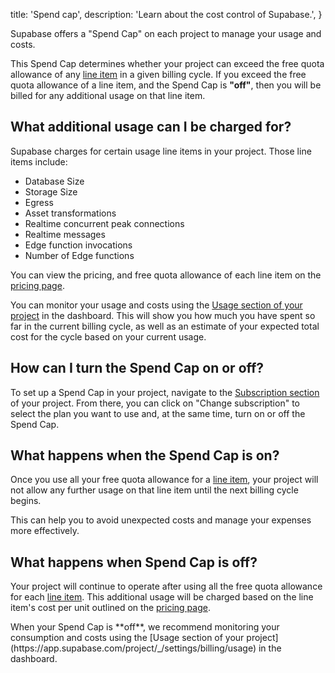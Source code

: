 
  title: 'Spend cap',
  description: 'Learn about the cost control of Supabase.',
}

Supabase offers a "Spend Cap" on each project to manage your usage and costs.

This Spend Cap determines whether your project can exceed the free quota allowance of any [line item](#what-can-i-be-charged-for) in a given billing cycle.
If you exceed the free quota allowance of a line item, and the Spend Cap is **"off"**, then you will be billed for any additional usage on that line item.

## What additional usage can I be charged for?

Supabase charges for certain usage line items in your project. Those line items include:

- Database Size
- Storage Size
- Egress
- Asset transformations
- Realtime concurrent peak connections
- Realtime messages
- Edge function invocations
- Number of Edge functions

You can view the pricing, and free quota allowance of each line item on the [pricing page](/pricing).

You can monitor your usage and costs using the [Usage section of your project](https://app.supabase.com/project/_/settings/billing/usage) in the dashboard.
This will show you how much you have spent so far in the current billing cycle, as well as an estimate of your expected total cost for the cycle based on your current usage.

## How can I turn the Spend Cap on or off?

To set up a Spend Cap in your project, navigate to the [Subscription section](https://app.supabase.com/project/_/settings/billing/subscription) of your project.
From there, you can click on "Change subscription" to select the plan you want to use and, at the same time, turn on or off the Spend Cap.

## What happens when the Spend Cap is on?

Once you use all your free quota allowance for a [line item](#what-can-i-be-charged-for), your project will not allow any further usage on that line item until the next billing cycle begins.

This can help you to avoid unexpected costs and manage your expenses more effectively.

## What happens when Spend Cap is off?

Your project will continue to operate after using all the free quota allowance for each [line item](#what-can-i-be-charged-for).
This additional usage will be charged based on the line item's cost per unit outlined on the [pricing page](/pricing).

<Admonition type="note">
  When your Spend Cap is **off**, we recommend monitoring your consumption and costs using the [Usage
  section of your project](https://app.supabase.com/project/_/settings/billing/usage) in the
  dashboard.
</Admonition>


